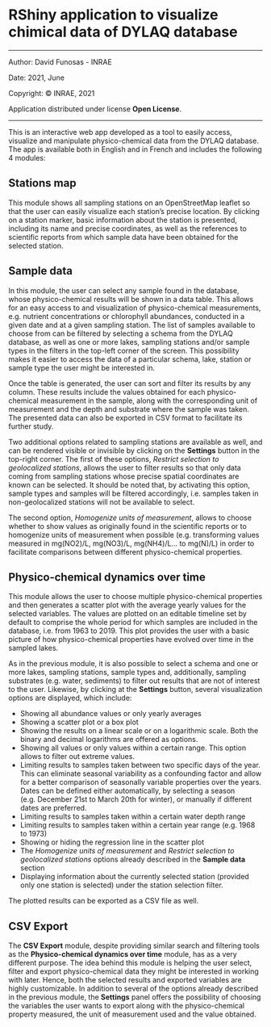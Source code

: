 

# RShiny application to visualize chimical data of DYLAQ database 
***

Author: David Funosas - INRAE

Date: 2021, June

Copyright: © INRAE, 2021

Application distributed under license **Open License**.

***

This is an interactive web app developed as a tool to easily access, visualize and manipulate physico-chemical data from the DYLAQ database. The app is available both in English and in French and includes the following 4 modules: 

## Stations map

This module shows all sampling stations on an OpenStreetMap leaflet so that the user can easily visualize each station's precise location. By clicking on a station marker, basic information about the station is presented, including its name and precise coordinates, as well as the references to scientific reports from which sample data have been obtained for the selected station.

## Sample data

In this module, the user can select any sample found in the database, whose physico-chemical results will be shown in a data table. This allows for an easy access to and visualization of physico-chemical measurements, e.g. nutrient concentrations or chlorophyll abundances, conducted in a given date and at a given sampling station. The list of samples available to choose from can be filtered by selecting a schema from the DYLAQ database, as well as one or more lakes, sampling stations and/or sample types in the filters in the top-left corner of the screen. This possibility makes it easier to access the data of a particular schema, lake, station or sample type the user might be interested in. 

Once the table is generated, the user can sort and filter its results by any column. These results include the values obtained for each physico-chemical measurement in the sample, along with the corresponding unit of measurement and the depth and substrate where the sample was taken. The presented data can also be exported in CSV format to facilitate its further study. 

Two additional options related to sampling stations are available as well, and can be rendered visible or invisible by clicking on the **Settings** button in the top-right corner. The first of these options, *Restrict selection to geolocalized stations*, allows the user to filter results so that only data coming from sampling stations whose precise spatial coordinates are known can be selected. It should be noted that, by activating this option, sample types and samples will be filtered accordingly, i.e. samples taken in non-geolocalized stations will not be available to select. 
  
The second option, *Homogenize units of measurement*, allows to choose whether to show values as originally found in the scientific reports or to homogenize units of measurement when possible (e.g. transforming values measured in mg(NO2)/L, mg(NO3)/L, mg(NH4)/L... to mg(N)/L) in order to facilitate comparisons between different physico-chemical properties.


## Physico-chemical dynamics over time

This module allows the user to choose multiple physico-chemical properties and then generates a scatter plot with the average yearly values for the selected variables. The values are plotted on an editable timeline set by default to comprise the whole period for which samples are included in the database, i.e. from 1963 to 2019. This plot provides the user with a basic picture of how physico-chemical properties have evolved over time in the sampled lakes. 

As in the previous module, it is also possible to select a schema and one or more lakes, sampling stations, sample types and, additionally, sampling substrates (e.g. water, sediments) to filter out results that are not of interest to the user. Likewise, by clicking at the **Settings** button, several visualization options are displayed, which include:

  - Showing all abundance values or only yearly averages
  - Showing a scatter plot or a box plot
  - Showing the results on a linear scale or on a logarithmic scale. Both the binary and decimal logarithms are offered as options.
  - Showing all values or only values within a certain range. This option allows to filter out extreme values.
  - Limiting results to samples taken between two specific days of the year. This can eliminate seasonal variability as a confounding factor and allow for a better comparison of seasonally variable properties over the years. Dates can be defined either automatically, by selecting a season (e.g. December 21st to March 20th for winter), or manually if different dates are preferred.
  - Limiting results to samples taken within a certain water depth range
  - Limiting results to samples taken within a certain year range (e.g. 1968 to 1973)
  - Showing or hiding the regression line in the scatter plot
  - The *Homogenize units of measurement* and *Restrict selection to geolocalized stations* options already described in the **Sample data** section
  - Displaying information about the currently selected station (provided only one station is selected) under the station selection filter. 
  
The plotted results can be exported as a CSV file as well. 

## CSV Export

The **CSV Export** module, despite providing similar search and filtering tools as the **Physico-chemical dynamics over time** module, has as a very different purpose. The idea behind this module is helping the user select, filter and export physico-chemical data they might be interested in working with later. Hence, both the selected results and exported variables are highly customizable. In addition to several of the options already described in the previous module, the **Settings** panel offers the possibility of choosing the variables the user wants to export along with the physico-chemical property measured, the unit of measurement used and the value obtained. 
